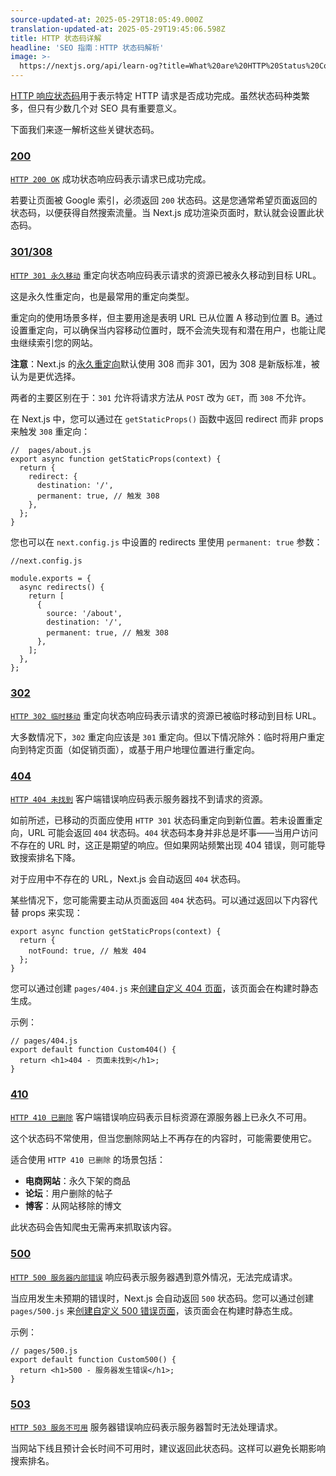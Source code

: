 ```yaml
---
source-updated-at: 2025-05-29T18:05:49.000Z
translation-updated-at: 2025-05-29T19:45:06.598Z
title: HTTP 状态码详解
headline: 'SEO 指南：HTTP 状态码解析'
image: >-
  https://nextjs.org/api/learn-og?title=What%20are%20HTTP%20Status%20Codes?&amp;chapter=5
---
```


[HTTP 响应状态码](https://developer.mozilla.org/docs/Web/HTTP/Status)用于表示特定 HTTP 请求是否成功完成。虽然状态码种类繁多，但只有少数几个对 SEO 具有重要意义。

下面我们来逐一解析这些关键状态码。

### [200](#200)

[`HTTP 200 OK`](https://developer.mozilla.org/docs/Web/HTTP/Status/200) 成功状态响应码表示请求已成功完成。

若要让页面被 Google 索引，必须返回 `200` 状态码。这是您通常希望页面返回的状态码，以便获得自然搜索流量。当 Next.js 成功渲染页面时，默认就会设置此状态码。

### [301/308](#301308)

[`HTTP 301 永久移动`](https://developer.mozilla.org/docs/Web/HTTP/Status/301) 重定向状态响应码表示请求的资源已被永久移动到目标 URL。

这是永久性重定向，也是最常用的重定向类型。

重定向的使用场景多样，但主要用途是表明 URL 已从位置 A 移动到位置 B。通过设置重定向，可以确保当内容移动位置时，既不会流失现有和潜在用户，也能让爬虫继续索引您的网站。

**注意**：Next.js 的[永久重定向](/docs/api-reference/next.config.js/redirects)默认使用 308 而非 301，因为 308 是新版标准，被认为是更优选择。

两者的主要区别在于：`301` 允许将请求方法从 `POST` 改为 `GET`，而 `308` 不允许。

在 Next.js 中，您可以通过在 `getStaticProps()` 函数中返回 redirect 而非 props 来触发 `308` 重定向：

```
//  pages/about.js
export async function getStaticProps(context) {
  return {
    redirect: {
      destination: '/',
      permanent: true, // 触发 308
    },
  };
}
```

您也可以在 `next.config.js` 中设置的 redirects 里使用 `permanent: true` 参数：

```
//next.config.js
 
module.exports = {
  async redirects() {
    return [
      {
        source: '/about',
        destination: '/',
        permanent: true, // 触发 308
      },
    ];
  },
};
```

### [302](#302)

[`HTTP 302 临时移动`](https://developer.mozilla.org/docs/Web/HTTP/Status/302) 重定向状态响应码表示请求的资源已被临时移动到目标 URL。

大多数情况下，`302` 重定向应该是 `301` 重定向。但以下情况除外：临时将用户重定向到特定页面（如促销页面），或基于用户地理位置进行重定向。

### [404](#404)

[`HTTP 404 未找到`](https://developer.mozilla.org/docs/Web/HTTP/Status/404) 客户端错误响应码表示服务器找不到请求的资源。

如前所述，已移动的页面应使用 `HTTP 301` 状态码重定向到新位置。若未设置重定向，URL 可能会返回 `404` 状态码。`404` 状态码本身并非总是坏事——当用户访问不存在的 URL 时，这正是期望的响应。但如果网站频繁出现 404 错误，则可能导致搜索排名下降。

对于应用中不存在的 URL，Next.js 会自动返回 `404` 状态码。

某些情况下，您可能需要主动从页面返回 `404` 状态码。可以通过返回以下内容代替 props 来实现：

```
export async function getStaticProps(context) {
  return {
    notFound: true, // 触发 404
  };
}
```

您可以通过创建 `pages/404.js` 来[创建自定义 404 页面](/docs/advanced-features/custom-error-page#404-page)，该页面会在构建时静态生成。

示例：

```
// pages/404.js
export default function Custom404() {
  return <h1>404 - 页面未找到</h1>;
}
```

### [410](#410)

[`HTTP 410 已删除`](https://developer.mozilla.org/docs/Web/HTTP/Status/410) 客户端错误响应码表示目标资源在源服务器上已永久不可用。

这个状态码不常使用，但当您删除网站上不再存在的内容时，可能需要使用它。

适合使用 `HTTP 410 已删除` 的场景包括：

*   **电商网站**：永久下架的商品
*   **论坛**：用户删除的帖子
*   **博客**：从网站移除的博文

此状态码会告知爬虫无需再来抓取该内容。

### [500](#500)

[`HTTP 500 服务器内部错误`](https://developer.mozilla.org/docs/Web/HTTP/Status/500) 响应码表示服务器遇到意外情况，无法完成请求。

当应用发生未预期的错误时，Next.js 会自动返回 `500` 状态码。您可以通过创建 `pages/500.js` 来[创建自定义 500 错误页面](/docs/advanced-features/custom-error-page#500-page)，该页面会在构建时静态生成。

示例：

```
// pages/500.js
export default function Custom500() {
  return <h1>500 - 服务器发生错误</h1>;
}
```

### [503](#503)

[`HTTP 503 服务不可用`](https://developer.mozilla.org/docs/Web/HTTP/Status/503) 服务器错误响应码表示服务器暂时无法处理请求。

当网站下线且预计会长时间不可用时，建议返回此状态码。这样可以避免长期影响搜索排名。